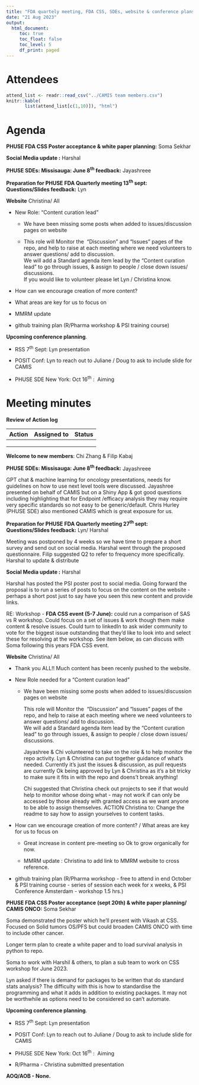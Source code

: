 ```yaml
---
title: "FDA quartely meeting, FDA CSS, SDEs, website & conference plans"
date: "21 Aug 2023"
output:
  html_document: 
     toc: true
     toc_float: false
     toc_level: 5
     df_print: paged
---
```


# Attendees

```r
attend_list <- readr::read_csv("../CAMIS team members.csv")
knitr::kable(
       list(attend_list[c(1,10)]), "html")
```

# Agenda

**PHUSE FDA CSS Poster acceptance & white paper planning:** Soma Sekhar

**Social Media update :** Harshal

**PHUSE SDEs: Missisauga: June 8^th^ feedback:** Jayashreee

**Preparation for PHUSE FDA Quarterly meeting 13^th^ sept:**  **Questions/Slides feedback:** Lyn

**Website** Christina/ All

-   New Role: "Content curation lead"

    -   We have been missing some posts when added to issues/discussion pages on website

    -   This role will Monitor the  "Discussion" and "Issues" pages of the repo, and help to raise at each meeting where we need volunteers to answer questions/ add to discussion.\
        We will add a Standard agenda item lead by the "Content curation lead" to go through issues, & assign to people / close down issues/ discussions.\
        If you would like to volunteer please let Lyn / Christina know.

-   How can we encourage creation of more content?

```{=html}
<!-- -->
```
-   What areas are key for us to focus on

-   MMRM update

-   github training plan (R/Pharma workshop & PSI training course)

**Upcoming conference planning**.

-   RSS 7^th^ Sept: Lyn presentation

```{=html}
<!-- -->
```
-   POSIT Conf: Lyn to reach out to Juliane / Doug to ask to include slide for CAMIS

-   PHUSE SDE New York: Oct 16^th^ :  Aiming

# Meeting minutes

**Review of Action log**

| Action | Assigned to | Status |
|--------|-------------|--------|
|        |             |        |
|        |             |        |
|        |             |        |

**Welcome to new members**: Chi Zhang & Filip Kabaj

**PHUSE SDEs: Missisauga: June 8^th^ feedback:** Jayashreee

GPT chat & machine learning for oncology presentations, needs for guidelines on how to use next level tools were discussed. Jayashree presented on behalf of CAMIS but on a Shiny App & got good questions including highlighting that for Endpoint /efficacy analysis they may require very specific standards so not easy to be generic/default. Chris Hurley (PHUSE SDE) also mentioned CAMIS which is great exposure for us.

**Preparation for PHUSE FDA Quarterly meeting 27^th^ sept:**  **Questions/Slides feedback:** Lyn/ Harshal

Meeting was postponed by 4 weeks so we have time to prepare a short survey and send out on social media. Harshal went through the proposed questionnaire. Filip suggested Q2 to refer to frequency more specifically. Harshal to update & distribute

**Social Media update :** Harshal

Harshal has posted the PSI poster post to social media. Going forward the proposal is to run a series of posts to focus on the content on the website - perhaps a short post just to say have you seen this new content and provide links.

RE: Workshop - **FDA CSS event (5-7 June):** could run a comparison of SAS vs R workshop. Could focus on a set of issues & work though them make content & resolve issues. Could turn to linkedIn to ask wider community to vote for the biggest issue outstanding that they'd like to look into and select these for resolving at the workshop. See item below, as can discuss with Soma following this years FDA CSS event.

**Website** Christina/ All

-   Thank you ALL!! Much content has been recenly pushed to the website.

-   New Role needed for a "Content curation lead"

    -   We have been missing some posts when added to issues/discussion pages on website

        This role will Monitor the  "Discussion" and "Issues" pages of the repo, and help to raise at each meeting where we need volunteers to answer questions/ add to discussion.\
        We will add a Standard agenda item lead by the "Content curation lead" to go through issues, & assign to people / close down issues/ discussions.

        Jayashree & Chi volunteered to take on the role & to help monitor the repo activity. Lyn & Christina can put together guidance of what's needed. Currently it's just the issues & discussion, as pull requests are currently Ok being approved by Lyn & Christina as it's a bit tricky to make sure it fits in with the repo and doens't break anything!

        Chi suggested that Christina check out projects to see if that would help to monitor whose doing what - may not work if can only be accessed by those already with granted access as we want anyone to be able to assign themselves. ACTION Christina to: Change the readme to say how to assign yourselves to content tasks.

-   How can we encourage creation of more content? / What areas are key for us to focus on

    -   Great increase in content pre-meeting so Ok to grow organically for now.

    -   MMRM update : Christina to add link to MMRM website to cross reference.

-   github training plan (R/Pharma workshop - free to attend in end October & PSI training course - series of session each week for x weeks, & PSI Conference Amsterdam - workshop 1.5 hrs.)

**PHUSE FDA CSS Poster acceptance (sept 20th) & white paper planning/ CAMIS ONCO:** Soma Sekhar

Soma demonstrated the poster which he'll present with Vikash at CSS. Focused on Solid tumors OS/PFS but could broaden CAMIS ONCO with time to include other cancer.

Longer term plan to create a white paper and to load survival analysis in python to repo.

Soma to work with Harshil & others, to plan a sub team to work on CSS workshop for June 2023.

Lyn asked if there is demand for packages to be written that do standard stats analysis? The difficulty with this is how to standardise the programming and what it adds in addition to existing packages. It may not be worthwhile as options need to be considered so can't automate.

**Upcoming conference planning**.

-   RSS 7^th^ Sept: Lyn presentation

```{=html}
<!-- -->
```
-   POSIT Conf: Lyn to reach out to Juliane / Doug to ask to include slide for CAMIS

-   PHUSE SDE New York: Oct 16^th^ :  Aiming

-   R/Pharma - Christina submitted presentation

**AOQ/AOB - None.**
